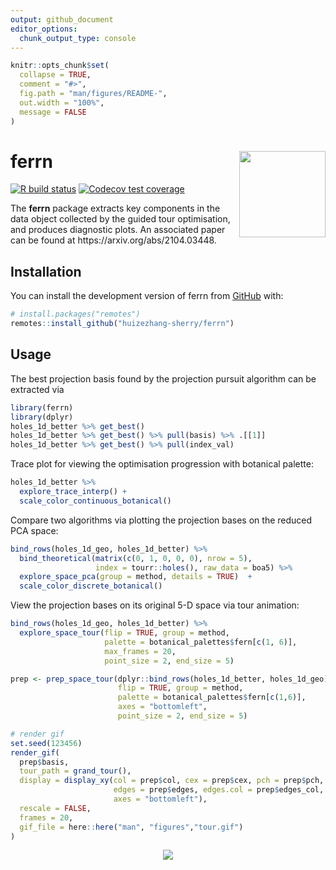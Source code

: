```yaml
---
output: github_document
editor_options: 
  chunk_output_type: console
---
```


<!-- README.md is generated from README.Rmd. Please edit that file -->

```r
knitr::opts_chunk$set(
  collapse = TRUE,
  comment = "#>",
  fig.path = "man/figures/README-",
  out.width = "100%", 
  message = FALSE
)
```

# ferrn <a href='https://huizezhang-sherry.github.io/ferrn/'><img src='man/figures/logo.png' align="right" height="138.5" /></a>
<!-- badges: start -->
[![R build status](https://github.com/huizezhang-sherry/ferrn/workflows/R-CMD-check/badge.svg)](https://github.com/huizezhang-sherry/ferrn/actions)
[![Codecov test coverage](https://codecov.io/gh/huizezhang-sherry/ferrn/branch/master/graph/badge.svg)](https://codecov.io/gh/huizezhang-sherry/ferrn?branch=master)
<!-- badges: end -->

The **ferrn** package extracts key components in the data object collected by the guided tour optimisation, and produces diagnostic plots. An associated paper can be found at https://arxiv.org/abs/2104.03448.

## Installation

You can install the development version of ferrn from [GitHub](https://github.com/) with:

```r
# install.packages("remotes")
remotes::install_github("huizezhang-sherry/ferrn")
```


## Usage

The best projection basis found by the projection pursuit algorithm can be extracted via 

```r
library(ferrn)
library(dplyr)
holes_1d_better %>% get_best()
holes_1d_better %>% get_best() %>% pull(basis) %>% .[[1]]
holes_1d_better %>% get_best() %>% pull(index_val)
```


Trace plot for viewing the optimisation progression with botanical palette:

```r
holes_1d_better %>% 
  explore_trace_interp() + 
  scale_color_continuous_botanical()
```

Compare two algorithms via plotting the projection bases on the reduced PCA space:


```r
bind_rows(holes_1d_geo, holes_1d_better) %>%
  bind_theoretical(matrix(c(0, 1, 0, 0, 0), nrow = 5),
                   index = tourr::holes(), raw_data = boa5) %>% 
  explore_space_pca(group = method, details = TRUE)  +
  scale_color_discrete_botanical()
```


View the projection bases on its original 5-D space via tour animation:

```r
bind_rows(holes_1d_geo, holes_1d_better) %>%
  explore_space_tour(flip = TRUE, group = method,
                     palette = botanical_palettes$fern[c(1, 6)],
                     max_frames = 20, 
                     point_size = 2, end_size = 5)
```

```r
prep <- prep_space_tour(dplyr::bind_rows(holes_1d_better, holes_1d_geo), 
                        flip = TRUE, group = method, 
                        palette = botanical_palettes$fern[c(1,6)], 
                        axes = "bottomleft",
                        point_size = 2, end_size = 5)

# render gif
set.seed(123456)
render_gif(
  prep$basis,
  tour_path = grand_tour(),
  display = display_xy(col = prep$col, cex = prep$cex, pch = prep$pch,
                       edges = prep$edges, edges.col = prep$edges_col,
                       axes = "bottomleft"),
  rescale = FALSE,
  frames = 20,
  gif_file = here::here("man", "figures","tour.gif")
)
```


<p align="center">
  <img src="man/figures/tour.gif">
</p>
